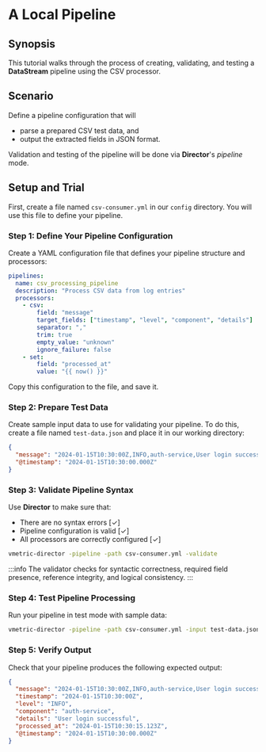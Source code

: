 # A Local Pipeline

## Synopsis

This tutorial walks through the process of creating, validating, and testing a **DataStream** pipeline using the CSV processor.

## Scenario

Define a pipeline configuration that will 

- parse a prepared CSV test data, and
- output the extracted fields in JSON format.

Validation and testing of the pipeline will be done via **Director**'s _pipeline_ mode.

## Setup and Trial

First, create a file named `csv-consumer.yml` in our `config` directory. You will use this file to define your pipeline.

### Step 1: Define Your Pipeline Configuration

Create a YAML configuration file that defines your pipeline structure and processors:

```yaml title="csv-consumer.yml"
pipelines:
  name: csv_processing_pipeline
  description: "Process CSV data from log entries"
  processors:
    - csv:
        field: "message"
        target_fields: ["timestamp", "level", "component", "details"]
        separator: ","
        trim: true
        empty_value: "unknown"
        ignore_failure: false    
    - set:
        field: "processed_at"
        value: "{{ now() }}"
```

Copy this configuration to the file, and save it.

### Step 2: Prepare Test Data

Create sample input data to use for validating your pipeline. To do this, create a file named `test-data.json` and place it in our working directory:

```json title="test-data.json"
{
  "message": "2024-01-15T10:30:00Z,INFO,auth-service,User login successful",
  "@timestamp": "2024-01-15T10:30:00.000Z"
}
```

### Step 3: Validate Pipeline Syntax

Use **Director** to make sure that:

- There are no syntax errors [✓]
- Pipeline configuration is valid [✓]
- All processors are correctly configured [✓]

```bash
vmetric-director -pipeline -path csv-consumer.yml -validate
```

:::info
The validator checks for syntactic correctness, required field presence, reference integrity, and logical consistency.
:::

### Step 4: Test Pipeline Processing

Run your pipeline in test mode with sample data:

```bash
vmetric-director -pipeline -path csv-consumer.yml -input test-data.json -test
```

### Step 5: Verify Output

Check that your pipeline produces the following expected output:

```json
{
  "message": "2024-01-15T10:30:00Z,INFO,auth-service,User login successful",
  "timestamp": "2024-01-15T10:30:00Z",
  "level": "INFO",
  "component": "auth-service",
  "details": "User login successful",
  "processed_at": "2024-01-15T10:30:15.123Z",
  "@timestamp": "2024-01-15T10:30:00.000Z"
}
```
